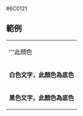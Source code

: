 <nowiki>#6C0121</nowiki><noinclude>
== 範例 ==
{|
|- style="color:{{ {{PAGENAME}} }}"
| '''此顏色
|- style="background:{{ {{PAGENAME}} }}; color:white"
| '''白色文字，此顏色為底色'''
|- style="background:{{ {{PAGENAME}} }}; color:black"
| '''黑色文字，此顏色為底色'''
|}

[[Category:香港政黨顏色模板|{{PAGENAME}}]]
</noinclude>
